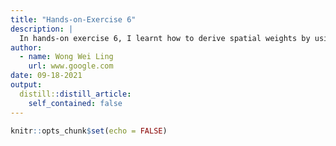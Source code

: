 ```yaml
---
title: "Hands-on-Exercise 6"
description: |
  In hands-on exercise 6, I learnt how to derive spatial weights by using functions provided by spdep package and how to apply these spatial weights to compute geographically referenced attributes.
author:
  - name: Wong Wei Ling
    url: www.google.com
date: 09-18-2021
output:
  distill::distill_article:
    self_contained: false
---
```



```r
knitr::opts_chunk$set(echo = FALSE)
```


```r

```
